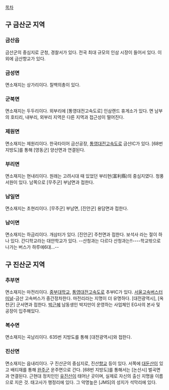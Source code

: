 [[목차]]

== 구 금산군 지역 ==

=== 금산읍 ===
금산군의 중심지로 군청, 경찰서가 있다. 전국 최대 규모의 인삼 시장이 들어서 있다. 이외에 금산향교가 있다.

=== 금성면 ===
면소재지는 상가리이다. 칠백의총이 있다. 

=== 군북면 ===
면소재지는 두두리이다. 외부리에 [통영대전고속도로] 인삼랜드 휴게소가 있다. 면 남부의 호티리, 내부리, 외부리 지역은 다른 지역과 접근성이 떨어진다.

=== 제원면 ===
면소재지는 제원리이다. 한국타이어 금산공장, [[통영대전고속도로]] 금산IC가 있다. [68번 지방도]를 통해 [영동군] 양산면과 연결된다.

=== 부리면 ===
면소재지는 현내리이다. 원래는 고려시대 때 있었던 부리현(富利縣)의 중심지였다. 청풍서원이 있다. 남쪽으로 [무주군] 부남면과 접한다.

=== 남일면 ===
면소재지는 초현리이다. [무주군] 부남면, [진안군] 용담면과 접한다.

=== 남이면 ===
면소재지는 하금리이다. 개삼터가 있다. [진안군] 주천면과 접한다. 보석사 라는 절이 하나 있다. 간디학교라는 대안학교가 있다. --산청과는 다르다 산청과는!!----학교밖으로 나가는 버스가 하루에6대...--

== 구 진산군 지역 ==

=== 추부면 ===
면소재지는 마전리이다. [[중부대학교]], [[통영대전고속도로]] 추부IC가 있다. [[서울고속버스터미널]]-금산 고속버스가 중간정차한다. 마전리라는 지명이 더 유명하다. [대전광역시], [옥천군] 군서면과 접한다. [[박근혜]] 남동생인 박지만이 운영하는 사업체인 EG사의 본사 및 공장이 입주해있다.  

=== 복수면 ===
면소재지는 곡남리이다. 635번 지방도를 통해 [대전광역시]와 접한다.

=== 진산면 ===
면소재지는 읍내리이다. 구 진산군의 중심지로, 진산[[향교]] 등이 있다. 서쪽에 [[대둔산]]이 있고 배티재를 통해 [[완주군]] 운주면으로 간다. [68번 지방도]를 통해서는 [논산시] 벌곡면과 연결된다. 근현대 정치인인 [[유진산]]이 태어난 곳이며, 실제로 자신의 출신 지명을 이름으로 지은 것. 태고사가 행정리에 있다. 그 악명높은 [JMS]의 성지가 석막리에 있다.
